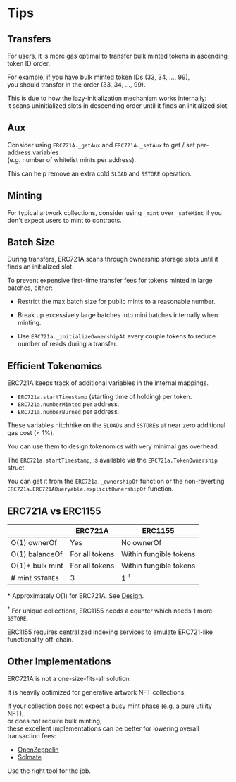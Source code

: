 # Tips

## Transfers

For users, it is more gas optimal to transfer bulk minted tokens in ascending token ID order.

For example, if you have bulk minted token IDs (33, 34, ..., 99),  
you should transfer in the order (33, 34, ..., 99).

This is due to how the lazy-initialization mechanism works internally:  
it scans uninitialized slots in descending order until it finds an initialized slot.

## Aux

Consider using `ERC721A._getAux` and
`ERC721A._setAux` to get / set per-address variables  
(e.g. number of whitelist mints per address).

This can help remove an extra cold `SLOAD` and `SSTORE` operation.

## Minting

For typical artwork collections, consider using `_mint` over `_safeMint` if you don't expect users to mint to contracts.

## Batch Size

During transfers, ERC721A scans through ownership storage slots until it finds an initialized slot.

To prevent expensive first-time transfer fees for tokens minted in large batches, either:

- Restrict the max batch size for public mints to a reasonable number.

- Break up excessively large batches into mini batches internally when minting.

- Use `ERC721a._initializeOwnershipAt` every couple tokens to reduce number of reads during a transfer.

## Efficient Tokenomics

ERC721A keeps track of additional variables in the internal mappings.

- `ERC721a.startTimestamp` (starting time of holding) per token.
- `ERC721a.numberMinted` per address.
- `ERC721a.numberBurned` per address.

These variables hitchhike on the `SLOAD`s and `SSTORE`s at near zero additional gas cost (< 1%).

You can use them to design tokenomics with very minimal gas overhead.

The `ERC721a.startTimestamp`, is available via the
`ERC721a.TokenOwnership` struct.

You can get it from the
`ERC721a._ownershipOf` function or the non-reverting
`ERC721a.ERC721AQueryable.explicitOwnershipOf` function.

## ERC721A vs ERC1155

|                  | ERC721A        | ERC1155                |
| ---------------- | -------------- | ---------------------- |
| O(1) ownerOf     | Yes            | No ownerOf             |
| O(1) balanceOf   | For all tokens | Within fungible tokens |
| O(1)\* bulk mint | For all tokens | Within fungible tokens |
| # mint `SSTORE`s | 3              | 1 <sup>&#8224;</sup>   |

\* Approximately O(1) for ERC721A. See [Design](design).

<sup>&#8224;</sup> For unique collections, ERC1155 needs a counter which needs 1 more `SSTORE`.

ERC1155 requires centralized indexing services to emulate ERC721-like functionality off-chain.

## Other Implementations

ERC721A is not a one-size-fits-all solution.

It is heavily optimized for generative artwork NFT collections.

If your collection does not expect a busy mint phase (e.g. a pure utility NFT),  
or does not require bulk minting,  
these excellent implementations can be better for lowering overall transaction fees:

- [OpenZeppelin](https://github.com/OpenZeppelin/openzeppelin-contracts)
- [Solmate](https://github.com/Rari-Capital/solmate)

Use the right tool for the job.
